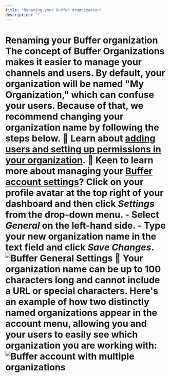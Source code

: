 ```yaml
---
title: "Renaming your Buffer organization"
description: ""
---
```


# Renaming your Buffer organization The concept of Buffer Organizations makes it easier to manage your channels and users. By default, your organization will be named "My Organization," which can confuse your users. Because of that, we recommend changing your organization name by following the steps below. 📝 Learn about [adding users and setting up permissions in your organization](https://buffer.helpscoutdocs.com/article/670-adding-users-and-setting-up-permissions-in-your-organization). 🎥 Keen to learn more about managing your [Buffer account settings](https://fast.wistia.net/embed/channel/nasetpeuf7?wchannelid=nasetpeuf7&wmediaid=yufpkp96lw)? Click on your profile avatar at the top right of your dashboard and then click *Settings* from the drop-down menu. - Select ***General*** on the left-hand side. - Type your new organization name in the text field and click ***Save Changes***. ![Buffer General Settings](//d33v4339jhl8k0.cloudfront.net/docs/assets/64cb6cf86d4a3e191f237e66/images/67ae3f088ccf815f4fc08265/file-9ZIwYGth0u.jpg) 📝 Your organization name can be up to 100 characters long and cannot include a URL or special characters. Here's an example of how two distinctly named organizations appear in the account menu, allowing you and your users to easily see which organization you are working with: ![Buffer account with multiple organizations](//d33v4339jhl8k0.cloudfront.net/docs/assets/64cb6cf86d4a3e191f237e66/images/67ae4069769d1a4e1f4ed98d/file-gbE91GYym6.jpg)